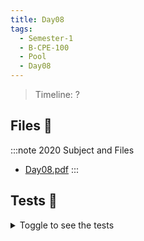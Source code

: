 ```yaml
---
title: Day08
tags:
  - Semester-1
  - B-CPE-100
  - Pool
  - Day08
---
```

> Timeline: ?


## Files 📂

:::note 2020 Subject and Files
- [Day08.pdf](https://github.com/Studio-17/Epitech-Subjects/raw/main/Semester-1/B-CPE-100/Pool/Day08/Day08.pdf)
:::

## Tests 🤖
<details>
  <summary>Toggle to see the tests</summary>
  <div>
Yo
  </div>
</details>

